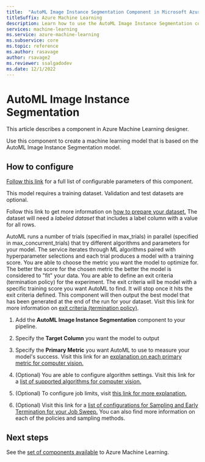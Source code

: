 ```yaml
---
title:  "AutoML Image Instance Segmentation Component in Microsoft Azure Machine Learning Designer"
titleSuffix: Azure Machine Learning
description: Learn how to use the AutoML Image Instance Segmentation component in Azure Machine Learning to create a classifier using ML Table data.
services: machine-learning
ms.service: azure-machine-learning
ms.subservice: core
ms.topic: reference
ms.author: rasavage
author: rsavage2
ms.reviewer: ssalgadodev
ms.date: 12/1/2022
---
```


# AutoML Image Instance Segmentation

This article describes a component in Azure Machine Learning designer.

Use this component to create a machine learning model that is based on the AutoML Image Instance Segmentation model.

## How to configure 

[Follow this link](/azure/machine-learning/component-reference-v2/image-instance-segmentation) for a full list of configurable parameters of this component.

This model requires a training dataset. Validation and test datasets are optional. 

Follow this link to get more information on [how to prepare your dataset.](../how-to-prepare-datasets-for-automl-images.md) The dataset will need a *labeled dataset* that includes a label column with a value for all rows.

AutoML runs a number of trials (specified in max_trials) in parallel (specified in max_concurrent_trials) that try different algorithms and parameters for your model. The service iterates through ML algorithms paired with hyperparameter selections and each trial produces a model with a training score. You are able to choose the metric you want the model to optimize for. The better the score for the chosen metric the better the model is considered to "fit" your data. You are able to define an exit criteria (termination policy) for the experiment. The exit criteria will be model with a specific training score you want AutoML to find. It will stop once it hits the exit criteria defined. This component will then output the best model that has been generated at the end of the run for your dataset. Visit this link for more information on [exit criteria (termination policy)](../how-to-auto-train-image-models.md#early-termination-policies).




1.  Add the **AutoML Image Instance Segmentation** component to your pipeline.

1.  Specify the **Target Column** you want the model to output 

1. Specify the **Primary Metric** you want AutoML to use to measure your model's success. Visit this link for an [explanation on each primary metric for computer vision.](../how-to-auto-train-image-models.md#primary-metric)

1. (Optional) You are able to configure algorithm settings. Visit this link for a [list of supported algorithms for computer vision.](../how-to-auto-train-image-models.md#explanations)

1. (Optional) To configure job limits, visit [this link for more explanation.](../how-to-auto-train-image-models.md#job-limits)

1. (Optional) Visit this link for a [list of configurations for Sampling and Early Termination for your Job Sweep.](../how-to-auto-train-image-models.md#sampling-methods-for-the-sweep) You can also find more information on each of the policies and sampling methods. 

    

## Next steps

See the [set of components available](../component-reference/component-reference.md) to Azure Machine Learning.